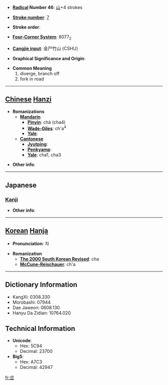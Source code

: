 * '''[[Wiktionary:Chinese radical index| Radical]] Number 46''': [[Wiktionary:Chinese radical index 山|山]]+4 strokes

* '''[[Wiktionary:Chinese total strokes index|Stroke number]]''': [[Wiktionary:Chinese total strokes index 7|7]]

* '''Stroke order''': 

* '''[[Wiktionary:Chinese four corner index|Four-Corner System]]''': 8077<sub>2</sub>

* '''[[Wiktionary:Chinese Cangjie index|Cangjie input]]''': 金尸竹山 (CSHU)

* '''Graphical Significance and Origin''': 

* '''Common Meaning'''
*#diverge, branch off
*# fork in road


----

== [[Chinese]] [[Hanzi]] ==

* '''Romanizations'''
** '''[[Mandarin]]'''
*** '''[[Pinyin]]''': chà (cha4)
*** '''[[Wade-Giles]]''': ch'a<sup>4</sup>
*** '''[[Yale]]''': 
** '''[[Cantonese]]'''
*** '''[[Jyutping]]''':
*** '''[[Penkyamp]]''': 
*** '''[[Yale]]''': cha1, cha3

* '''Other info''': 

----

==Japanese==
===[[Kanji]]===
{{kanji|on readings=[[さ]] (sa), [[た]] (ta), [[ふん]] (fun)|kun readings=[[まちがう]] (machigau), [[くいちがう]] (kuichigau)}}

* '''Other info''':  

----

== [[Korean]] [[Hanja]] ==

* '''Pronunciation''': 차

* '''Romanization'''
** '''[[The 2000 South Korean Revised Romanization|The 2000 South Korean Revised]]''': cha
** '''[[McCune-Reischauer]]''': ch'a

----

== Dictionary Information ==

* KangXi: 0308.330
* Morobashi: 07944
* Dae Jaweon: 0608.130
* Hanyu Da Zidian: 10764.020

== Technical Information ==

* '''Unicode''':
** Hex: 5C94
** Decimal: 23700
* '''Big5''':
** Hex: A7C3
** Decimal: 42947

[[fr:岔]]